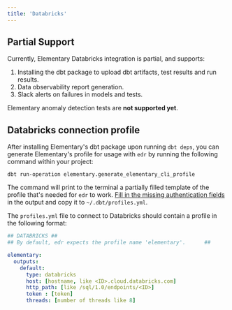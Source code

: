 ```yaml
---
title: 'Databricks'
---
```



## Partial Support

Currently, Elementary Databricks integration is partial, and supports:

1. Installing the dbt package to upload dbt artifacts, test results and run results.
2. Data observability report generation.
3. Slack alerts on failures in models and tests.

Elementary anomaly detection tests are **not supported yet**.

## Databricks connection profile

After installing Elementary's dbt package upon running `dbt deps`,
you can generate Elementary's profile for usage with `edr` by running the following command within your project:

```shell
dbt run-operation elementary.generate_elementary_cli_profile
```

The command will print to the terminal a partially filled template of the profile that's needed for `edr` to work.
[Fill in the missing authentication fields](https://docs.getdbt.com/reference/warehouse-profiles/databricks-profile#set-up-a-databricks-target)
in the output and copy it to `~/.dbt/profiles.yml`.

The `profiles.yml` file to connect to Databricks should contain a profile in the following format:

```yml Redshift
## DATABRICKS ##
## By default, edr expects the profile name 'elementary'.      ##

elementary:
  outputs:
    default:
      type: databricks
      host: [hostname, like <ID>.cloud.databricks.com]
      http_path: [like /sql/1.0/endpoints/<ID>]
      token : [token]
      threads: [number of threads like 8]
```
